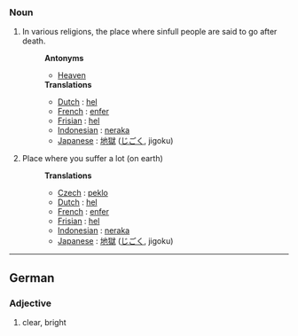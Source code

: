 ===Noun===
#In various religions, the place where sinfull people are said to go after death.
#:'''Antonyms'''
#:*[[Heaven]]
#:'''Translations'''
#:*[[Dutch]] : [[hel]]
#:*[[French]] : [[enfer]]
#:*[[Frisian]] : [[hel]]
#:*[[Indonesian]] : [[neraka]]
#:*[[Japanese]] : [[地獄]] ([[じごく]], jigoku)
#Place where you suffer a lot  (on earth)
#:'''Translations'''
#:*[[Czech]] : [[peklo]]
#:*[[Dutch]] : [[hel]]
#:*[[French]] : [[enfer]]
#:*[[Frisian]] : [[hel]]
#:*[[Indonesian]] : [[neraka]]
#:*[[Japanese]] : [[地獄]] ([[じごく]], jigoku)

----

==German==
===Adjective===
#clear, bright